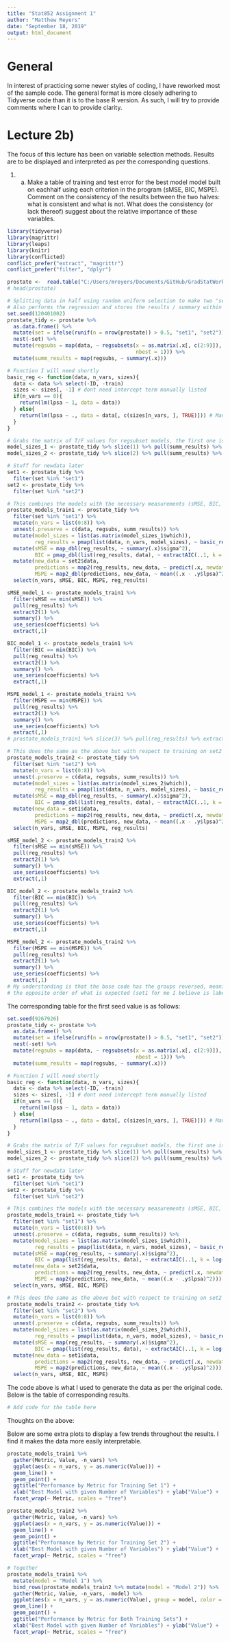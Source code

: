 ```yaml
---
title: "Stat852 Assignment 1"
author: "Matthew Reyers"
date: "September 18, 2019"
output: html_document
---
```

# General
In interest of practicing some newer styles of coding, I have reworked most of the sample code. The general format is more closely adhering to Tidyverse code than it is to the base R version. As such, I will try to provide comments where I can to provide clarity.

# Lecture 2b)
The focus of this lecture has been on variable selection methods. Results are to be displayed and interpreted as per the corresponding questions.

1. a) Make a table of training and test error for the best model model built on eachhalf using each criterion in the program (sMSE, BIC, MSPE). Comment on the consistency of the results between the two halves: what is consistent and what is not. What does the consistency (or lack thereof) suggest about the relative importance of these variables.

```r
library(tidyverse)
library(magrittr)
library(leaps)
library(knitr)
library(conflicted)
conflict_prefer("extract", "magrittr")
conflict_prefer("filter", "dplyr")

prostate <-  read.table("C:/Users/mreyers/Documents/GitHub/GradStatWork/Prostate.csv", header=TRUE, sep=",", na.strings=" ")
# head(prostate)

# Splitting data in half using random uniform selection to make two "set"s.
# Also performs the regression and stores the results / summary within the tibble for easy access
set.seed(120401002) 
prostate_tidy <- prostate %>%
  as.data.frame() %>%
  mutate(set = ifelse(runif(n = nrow(prostate)) > 0.5, "set1", "set2")) %>%
  nest(-set) %>%
  mutate(regsubs = map(data, ~ regsubsets(x = as.matrix(.x[, c(2:9)]), y = as.matrix(.x[, 10]),
                                          nbest = 1))) %>%
  mutate(summ_results = map(regsubs, ~ summary(.x)))

# Function I will need shortly
basic_reg <- function(data, n_vars, sizes){
  data <- data %>% select(-ID, -train)
  sizes <- sizes[, -1] # dont need intercept term manually listed
  if(n_vars == 0){
    return(lm(lpsa ~ 1, data = data))
  } else{
    return(lm(lpsa ~ ., data = data[, c(sizes[n_vars, ], TRUE)])) # Manually add in the response variable
  }
}

# Grabs the matrix of T/F values for regsubset models, the first one is for set1, the other set2
model_sizes_1 <- prostate_tidy %>% slice(1) %>% pull(summ_results) %>% extract2(1) %>% extract('which')
model_sizes_2 <- prostate_tidy %>% slice(2) %>% pull(summ_results) %>% extract2(1) %>% extract('which')

# Stuff for newdata later
set1 <- prostate_tidy %>%
  filter(set %in% "set1")
set2 <- prostate_tidy %>%
  filter(set %in% "set2")

# This combines the models with the necessary measurements (sMSE, BIC, MSPE) through extensive use of mapping
prostate_models_train1 <- prostate_tidy %>%
  filter(set %in% "set1") %>%
  mutate(n_vars = list(0:8)) %>% 
  unnest(.preserve = c(data, regsubs, summ_results)) %>%
  mutate(model_sizes = list(as.matrix(model_sizes_1$which)),
         reg_results = pmap(list(data, n_vars, model_sizes), ~ basic_reg(..1, ..2, ..3))) %>%
  mutate(sMSE = map_dbl(reg_results, ~ summary(.x)$sigma^2),
         BIC = pmap_dbl(list(reg_results, data), ~ extractAIC(..1, k = log(nrow(..2)))[2])) %>%
  mutate(new_data = set2$data,
         predictions = map2(reg_results, new_data, ~ predict(.x, newdata = .y)),
         MSPE = map2_dbl(predictions, new_data, ~ mean((.x - .y$lpsa)^2))) %>%
  select(n_vars, sMSE, BIC, MSPE, reg_results)

sMSE_model_1 <- prostate_models_train1 %>%
  filter(sMSE == min(sMSE)) %>%
  pull(reg_results) %>%
  extract2(1) %>%
  summary() %>%
  use_series(coefficients) %>%
  extract(,1)

BIC_model_1 <- prostate_models_train1 %>%
  filter(BIC == min(BIC)) %>%
  pull(reg_results) %>%
  extract2(1) %>%
  summary() %>%
  use_series(coefficients) %>%
  extract(,1)

MSPE_model_1 <- prostate_models_train1 %>%
  filter(MSPE == min(MSPE)) %>%
  pull(reg_results) %>%
  extract2(1) %>%
  summary() %>%
  use_series(coefficients) %>%
  extract(,1)
# prostate_models_train1 %>% slice(3) %>% pull(reg_results) %>% extract2(1) %>% summary()

# This does the same as the above but with respect to training on set2 and predicting on set1
prostate_models_train2 <- prostate_tidy %>%
  filter(set %in% "set2") %>%
  mutate(n_vars = list(0:8)) %>% 
  unnest(.preserve = c(data, regsubs, summ_results)) %>%
  mutate(model_sizes = list(as.matrix(model_sizes_2$which)),
         reg_results = pmap(list(data, n_vars, model_sizes), ~ basic_reg(..1, ..2, ..3))) %>%
  mutate(sMSE = map_dbl(reg_results, ~ summary(.x)$sigma^2),
         BIC = pmap_dbl(list(reg_results, data), ~ extractAIC(..1, k = log(nrow(..2)))[2])) %>%
  mutate(new_data = set1$data,
         predictions = map2(reg_results, new_data, ~ predict(.x, newdata = .y)),
         MSPE = map2_dbl(predictions, new_data, ~ mean((.x - .y$lpsa)^2))) %>%
  select(n_vars, sMSE, BIC, MSPE, reg_results)

sMSE_model_2 <- prostate_models_train2 %>%
  filter(sMSE == min(sMSE)) %>%
  pull(reg_results) %>%
  extract2(1) %>%
  summary() %>%
  use_series(coefficients) %>%
  extract(,1)

BIC_model_2 <- prostate_models_train2 %>%
  filter(BIC == min(BIC)) %>%
  pull(reg_results) %>%
  extract2(1) %>%
  summary() %>%
  use_series(coefficients) %>%
  extract(,1)

MSPE_model_2 <- prostate_models_train2 %>%
  filter(MSPE == min(MSPE)) %>%
  pull(reg_results) %>%
  extract2(1) %>%
  summary() %>%
  use_series(coefficients) %>%
  extract(,1)
# My understanding is that the base code has the groups reversed, meaning that my results will be in 
# the opposite order of what is expected (set1 for me I believe is labelled as 2 in original code)
```

The corresponding table for the first seed value is as follows:


```r
set.seed(9267926) 
prostate_tidy <- prostate %>%
  as.data.frame() %>%
  mutate(set = ifelse(runif(n = nrow(prostate)) > 0.5, "set1", "set2")) %>%
  nest(-set) %>%
  mutate(regsubs = map(data, ~ regsubsets(x = as.matrix(.x[, c(2:9)]), y = as.matrix(.x[, 10]),
                                          nbest = 1))) %>%
  mutate(summ_results = map(regsubs, ~ summary(.x)))

# Function I will need shortly
basic_reg <- function(data, n_vars, sizes){
  data <- data %>% select(-ID, -train)
  sizes <- sizes[, -1] # dont need intercept term manually listed
  if(n_vars == 0){
    return(lm(lpsa ~ 1, data = data))
  } else{
    return(lm(lpsa ~ ., data = data[, c(sizes[n_vars, ], TRUE)])) # Manually add in the response variable
  }
}

# Grabs the matrix of T/F values for regsubset models, the first one is for set1, the other set2
model_sizes_1 <- prostate_tidy %>% slice(1) %>% pull(summ_results) %>% extract2(1) %>% extract('which')
model_sizes_2 <- prostate_tidy %>% slice(2) %>% pull(summ_results) %>% extract2(1) %>% extract('which')

# Stuff for newdata later
set1 <- prostate_tidy %>%
  filter(set %in% "set1")
set2 <- prostate_tidy %>%
  filter(set %in% "set2")

# This combines the models with the necessary measurements (sMSE, BIC, MSPE) through extensive use of mapping
prostate_models_train1 <- prostate_tidy %>%
  filter(set %in% "set1") %>%
  mutate(n_vars = list(0:8)) %>% 
  unnest(.preserve = c(data, regsubs, summ_results)) %>%
  mutate(model_sizes = list(as.matrix(model_sizes_1$which)),
         reg_results = pmap(list(data, n_vars, model_sizes), ~ basic_reg(..1, ..2, ..3))) %>%
  mutate(sMSE = map(reg_results, ~ summary(.x)$sigma^2),
         BIC = pmap(list(reg_results, data), ~ extractAIC(..1, k = log(nrow(..2)))[2])) %>%
  mutate(new_data = set2$data,
         predictions = map2(reg_results, new_data, ~ predict(.x, newdata = .y)),
         MSPE = map2(predictions, new_data, ~ mean((.x - .y$lpsa)^2))) %>%
  select(n_vars, sMSE, BIC, MSPE)

# This does the same as the above but with respect to training on set2 and predicting on set1
prostate_models_train2 <- prostate_tidy %>%
  filter(set %in% "set2") %>%
  mutate(n_vars = list(0:8)) %>% 
  unnest(.preserve = c(data, regsubs, summ_results)) %>%
  mutate(model_sizes = list(as.matrix(model_sizes_2$which)),
         reg_results = pmap(list(data, n_vars, model_sizes), ~ basic_reg(..1, ..2, ..3))) %>%
  mutate(sMSE = map(reg_results, ~ summary(.x)$sigma^2),
         BIC = pmap(list(reg_results, data), ~ extractAIC(..1, k = log(nrow(..2)))[2])) %>%
  mutate(new_data = set1$data,
         predictions = map2(reg_results, new_data, ~ predict(.x, newdata = .y)),
         MSPE = map2(predictions, new_data, ~ mean((.x - .y$lpsa)^2))) %>%
  select(n_vars, sMSE, BIC, MSPE)
```

The code above is what I used to generate the data as per the original code. Below is the table of corresponding results.

```r
# Add code for the table here
```


Thoughts on the above:

Below are some extra plots to display a few trends throughout the results. I find it makes the data more easily interpretable.
```r

prostate_models_train1 %>%
  gather(Metric, Value, -n_vars) %>%
  ggplot(aes(x = n_vars, y = as.numeric(Value))) +
  geom_line() +
  geom_point() +
  ggtitle("Performance by Metric for Training Set 1") +
  xlab("Best Model with given Number of Variables") + ylab("Value") +
  facet_wrap(~ Metric, scales = "free")

prostate_models_train2 %>%
  gather(Metric, Value, -n_vars) %>%
  ggplot(aes(x = n_vars, y = as.numeric(Value))) +
  geom_line() +
  geom_point() +
  ggtitle("Performance by Metric for Training Set 2") +
  xlab("Best Model with given Number of Variables") + ylab("Value") +
  facet_wrap(~ Metric, scales = "free")

# Together
prostate_models_train1 %>%
  mutate(model = "Model 1") %>%
  bind_rows(prostate_models_train2 %>% mutate(model = "Model 2")) %>%
  gather(Metric, Value, -n_vars, -model) %>%
  ggplot(aes(x = n_vars, y = as.numeric(Value), group = model, color = model)) +
  geom_line() +
  geom_point() +
  ggtitle("Performance by Metric for Both Training Sets") +
  xlab("Best Model with given Number of Variables") + ylab("Value") +
  facet_wrap(~ Metric, scales = "free")
```

